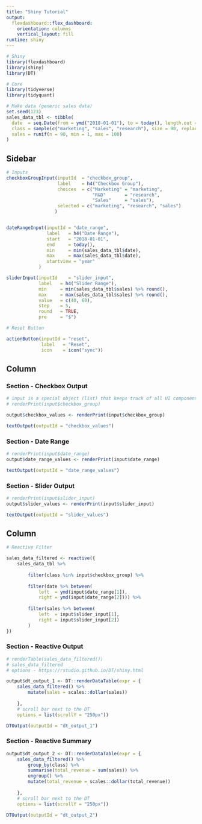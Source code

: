 ```yaml
---
title: "Shiny Tutorial"
output: 
  flexdashboard::flex_dashboard:
    orientation: columns
    vertical_layout: fill
runtime: shiny
---
```


```r
# Shiny
library(flexdashboard)
library(shiny)
library(DT)

# Core
library(tidyverse)
library(tidyquant)

```
 
```r
# Make data (generic sales data)
set.seed(123)
sales_data_tbl <- tibble(
  date  = seq.Date(from = ymd("2018-01-01"), to = today(), length.out = 90),
  class = sample(c("marketing", "sales", "research"), size = 90, replace = TRUE),
  sales = runif(n = 90, min = 1, max = 100)
)
```




Sidebar {.sidebar} 
------------------------

```r
# Inputs
checkboxGroupInput(inputId  = "checkbox_group", 
                   label    = h4("Checkbox Group"), 
                   choices  = c("Marketing" = "marketing", 
                                "R&D"       = "research", 
                                "Sales"     = "sales"), 
                   selected = c("marketing", "research", "sales")
                  )


dateRangeInput(inputId = "date_range", 
               label   = h4("Date Range"), 
               start   = "2018-01-01", 
               end     = today(),
               min     = min(sales_data_tbl$date),
               max     = max(sales_data_tbl$date), 
               startview = "year"
            )

sliderInput(inputId    = "slider_input", 
            label   = h4("Slider Range"), 
            min     = min(sales_data_tbl$sales) %>% round(),
            max     = max(sales_data_tbl$sales) %>% round(),
            value   = c(40, 60), 
            step    = 5, 
            round   = TRUE,
            pre     = "$")


```


```r
# Reset Button

actionButton(inputId = "reset", 
             label   = "Reset",
             icon    = icon("sync"))

```



Column {data-width=500}
-----------------------

### Section - Checkbox Output

```r

# input is a special object (list) that keeps track of all UI components
# renderPrint(input$checkbox_group)

output$checkbox_values <- renderPrint(input$checkbox_group)

textOutput(outputId = "checkbox_values")

```

### Section - Date Range

```r

# renderPrint(input$date_range)
output$date_range_values <- renderPrint(input$date_range)

textOutput(outputId = "date_range_values") 

```
 
### Section - Slider Output

```r

# renderPrint(input$slider_input)
output$slider_values <- renderPrint(input$slider_input)

textOutput(outputId = "slider_values") 
```


Column {data-width=750}
-----------------------

```r
# Reactive Filter

sales_data_filtered <- reactive({
    sales_data_tbl %>%
        
        filter(class %in% input$checkbox_group) %>% 
        
        filter(date %>% between(
            left  = ymd(input$date_range[1]),
            right = ymd(input$date_range[2]))) %>% 
        
        filter(sales %>% between(
            left  = input$slider_input[1],
            right = input$slider_input[2])
        )
}) 
```

 
### Section - Reactive Output

```r

# renderTable(sales_data_filtered())
# sales_data_filtered
# options - https://rstudio.github.io/DT/shiny.html

output$dt_output_1 <- DT::renderDataTable(expr = {
    sales_data_filtered() %>% 
        mutate(sales = scales::dollar(sales))
        
    }, 
    # scroll bar next to the DT
    options = list(scrollY = "250px"))

DTOutput(outputId = "dt_output_1")

```


### Section - Reactive Summary

```r

output$dt_output_2 <- DT::renderDataTable(expr = {
    sales_data_filtered() %>% 
        group_by(class) %>% 
        summarise(total_revenue = sum(sales)) %>% 
        ungroup() %>% 
        mutate(total_revenue = scales::dollar(total_revenue))
        
    }, 
    # scroll bar next to the DT
    options = list(scrollY = "250px"))

DTOutput(outputId = "dt_output_2")


```


